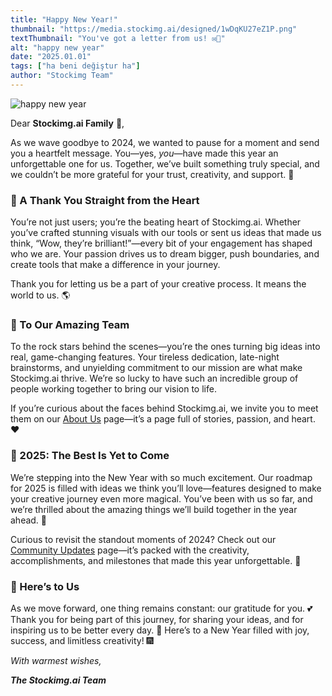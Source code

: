 ```yaml
---
title: "Happy New Year!"
thumbnail: "https://media.stockimg.ai/designed/1wDqKU27eZ1P.png"
textThumbnail: "You've got a letter from us! ✉️👀"
alt: "happy new year"
date: "2025.01.01"
tags: ["ha beni değiştur ha"]
author: "Stockimg Team"
---
```


![happy new year](https://media.stockimg.ai/designed/1wDqKU27eZ1P.png)  

Dear **Stockimg.ai Family** 💖,

As we wave goodbye to 2024, we wanted to pause for a moment and send you a heartfelt message. You—yes, *you*—have made this year an unforgettable one for us. Together, we’ve built something truly special, and we couldn’t be more grateful for your trust, creativity, and support. 🙌  

### 💌 A Thank You Straight from the Heart

You’re not just users; you’re the beating heart of Stockimg.ai. Whether you’ve crafted stunning visuals with our tools or sent us ideas that made us think, “Wow, they’re brilliant!”—every bit of your engagement has shaped who we are. Your passion drives us to dream bigger, push boundaries, and create tools that make a difference in your journey.

Thank you for letting us be a part of your creative process. It means the world to us. 🌎  

### 👏 To Our Amazing Team

To the rock stars behind the scenes—you’re the ones turning big ideas into real, game-changing features. Your tireless dedication, late-night brainstorms, and unyielding commitment to our mission are what make Stockimg.ai thrive. We’re so lucky to have such an incredible group of people working together to bring our vision to life.

If you’re curious about the faces behind Stockimg.ai, we invite you to meet them on our [About Us](https://stockimg.ai/about-us) page—it’s a page full of stories, passion, and heart. ❤️  

### 🌟 2025: The Best Is Yet to Come

We’re stepping into the New Year with so much excitement. Our roadmap for 2025 is filled with ideas we think you’ll love—features designed to make your creative journey even more magical. You’ve been with us so far, and we’re thrilled about the amazing things we’ll build together in the year ahead. 🌱  

Curious to revisit the standout moments of 2024? Check out our [Community Updates](https://stockimg.ai/community-updates) page—it’s packed with the creativity, accomplishments, and milestones that made this year unforgettable. 🎉

### 🥂 Here’s to Us

As we move forward, one thing remains constant: our gratitude for you. 💕 Thank you for being part of this journey, for sharing your ideas, and for inspiring us to be better every day. 🌟 Here’s to a New Year filled with joy, success, and limitless creativity! 🎆  

*With warmest wishes,*

***The Stockimg.ai Team*** 